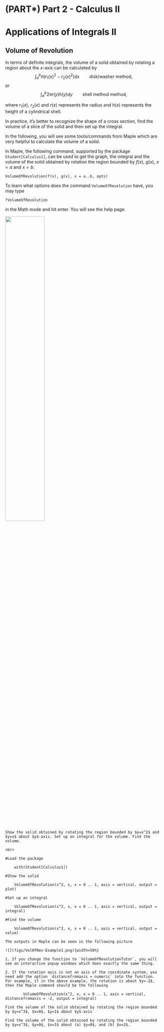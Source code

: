 # (PART\*) Part 2 - Calculus II {-}

# Applications of Integrals II

## Volume of Revolution

In terms of definite integrals, the volume of a solid obtained by rotating a region about the $x$-axis can be calculated by 
$$\int_a^b \pi (r_1(x)^2 - r_2(x)^2) \mathrm{d} x \qquad \text{disk/washer method},$$
or
$$\int_a^b 2\pi r(y) h(y) \mathrm{d} y \qquad \text{shell method method},$$

where $r_1(x)$, $r_2(x)$ and $r(x)$ represents the radius and $h(x)$ represents the height of a cylindrical shell.

In practice, it's better to recognize the shape of a cross section, find the volume of a slice of the solid and then set up the integral.

In the following, you will see some tools/commands from Maple which are very helpful to calculate the volume of a solid.

In Maple, the following command, supported by the package `Student[Calculus1]`, can be used to get the graph, the integral and the volume of the solid obtained by rotation the region bounded by $f(x)$, $g(x)$, $x=a$ and $x=b$.

```maple
VolumeOfRevolution(f(x), g(x), x = a..b, opts)
```

To learn what options does the command `VolumeOfRevolution` have, you may type

```maple
?VolumeOfRevolution
```

in the Math mode and hit enter. You will see the help page.

![](figs/VolOfRev-help-page.png){width=50%}

```example
Show the solid obtained by rotating the region bounded by $y=x^2$ and $y=x$ about $y$-axis. Set up an integral for the volume. Find the volume.
```

```solution
<br>

#Load the package

    with(Student[Calculus1])

#Show the solid

    VolumeOfRevolution(x^2, x, x = 0 .. 1, axis = vertical, output = plot)

#Set up an integral

    VolumeOfRevolution(x^2, x, x = 0 .. 1, axis = vertical, output = integral)

#Find the volume

    VolumeOfRevolution(x^2, x, x = 0 .. 1, axis = vertical, output = value)

The outputs in Maple can be seen in the following picture

![](figs/VolOfRev-Example1.png){width=50%}
```

```remark
1. If you change the function to `VolumeOfRevolutionTutor`, you will see an interactive popup windows which does exactly the same thing.

2. If the rotation axis is not an axis of the coordinate system, you need add the option `distancefromaxis = numeric` into the function. For example, if in the above example, the rotation is about $y=-2$, then the Maple command should be the following

        VolumeOfRevolution(x^2, x, x = 0 .. 1, axis = vertical, distancefromaxis = -2, output = integral)

```

```exercise
Find the volume of the solid obtained by rotating the region bounded by $y=x^3$, $x=0$, $y=1$ about $y$-axis
```

```exercise
Find the volume of the solid obtained by rotating the region bounded by $y=x^3$, $y=0$, $x=1$ about (a) $y=0$, and (b) $x=2$.
```
